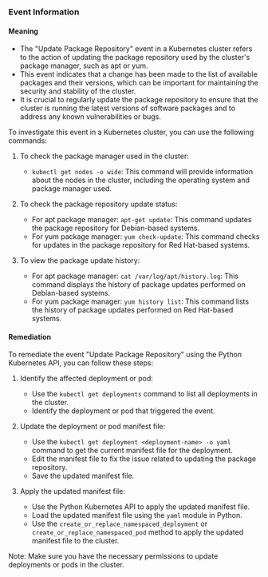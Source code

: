 
### Event Information

#### Meaning

- The "Update Package Repository" event in a Kubernetes cluster refers to the action of updating the package repository used by the cluster's package manager, such as apt or yum.
- This event indicates that a change has been made to the list of available packages and their versions, which can be important for maintaining the security and stability of the cluster.
- It is crucial to regularly update the package repository to ensure that the cluster is running the latest versions of software packages and to address any known vulnerabilities or bugs.

To investigate this event in a Kubernetes cluster, you can use the following commands:
1. To check the package manager used in the cluster:
   - `kubectl get nodes -o wide`: This command will provide information about the nodes in the cluster, including the operating system and package manager used.

2. To check the package repository update status:
   - For apt package manager: `apt-get update`: This command updates the package repository for Debian-based systems.
   - For yum package manager: `yum check-update`: This command checks for updates in the package repository for Red Hat-based systems.

3. To view the package update history:
   - For apt package manager: `cat /var/log/apt/history.log`: This command displays the history of package updates performed on Debian-based systems.
   - For yum package manager: `yum history list`: This command lists the history of package updates performed on Red Hat-based systems.

#### Remediation

To remediate the event "Update Package Repository" using the Python Kubernetes API, you can follow these steps:

1. Identify the affected deployment or pod:
   - Use the `kubectl get deployments` command to list all deployments in the cluster.
   - Identify the deployment or pod that triggered the event.

2. Update the deployment or pod manifest file:
   - Use the `kubectl get deployment <deployment-name> -o yaml` command to get the current manifest file for the deployment.
   - Edit the manifest file to fix the issue related to updating the package repository.
   - Save the updated manifest file.

3. Apply the updated manifest file:
   - Use the Python Kubernetes API to apply the updated manifest file.
   - Load the updated manifest file using the `yaml` module in Python.
   - Use the `create_or_replace_namespaced_deployment` or `create_or_replace_namespaced_pod` method to apply the updated manifest file to the cluster.

Note: Make sure you have the necessary permissions to update deployments or pods in the cluster.

